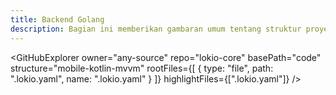 ```yaml
---
title: Backend Golang
description: Bagian ini memberikan gambaran umum tentang struktur proyek.
---
```



<GitHubExplorer 
    owner="any-source" 
    repo="lokio-core"
    basePath="code"
    structure="mobile-kotlin-mvvm"
    rootFiles={[
        {
            type: "file",
            path: ".lokio.yaml",
            name: ".lokio.yaml"
        }
    ]}
    highlightFiles={[".lokio.yaml"]}
/>